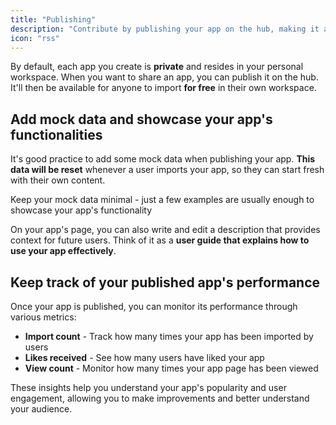 ```yaml
---
title: "Publishing"
description: "Contribute by publishing your app on the hub, making it accessible for anyone to use."
icon: "rss"
---
```


By default, each app you create is **private** and resides in your personal workspace. When you want to share an app, you can publish it on the hub. It'll then be available for anyone to import **for free** in their own workspace.

## Add mock data and showcase your app's functionalities

It's good practice to add some mock data when publishing your app. **This data will be reset** whenever a user imports your app, so they can start fresh with their own content.

<Tip>
  Keep your mock data minimal - just a few examples are usually enough to
  showcase your app's functionality
</Tip>

On your app's page, you can also write and edit a description that provides context for future users. Think of it as a **user guide that explains how to use your app effectively**.

## Keep track of your published app's performance

Once your app is published, you can monitor its performance through various metrics:

- **Import count** - Track how many times your app has been imported by users
- **Likes received** - See how many users have liked your app
- **View count** - Monitor how many times your app page has been viewed

These insights help you understand your app's popularity and user engagement, allowing you to make improvements and better understand your audience.
